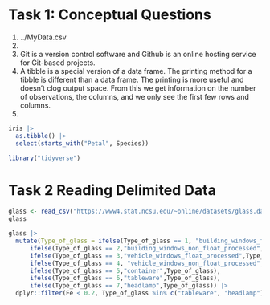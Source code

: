 # Task 1: Conceptual Questions
1. ../MyData.csv
2. 
3. Git is a version control software and Github is an online hosting service for Git-based projects.
4. A tibble is a special version of a data frame. The printing method for a tibble is different than a data frame. The printing is more useful and doesn't clog output space. From this we get information on the number of observations, the columns, and we only see the first few rows and columns.
5. 
```r
iris |>
  as.tibble() |>
  select(starts_with("Petal", Species))
```



```r
library("tidyverse")
```

# Task 2 Reading Delimited Data
```r
glass <- read_csv("https://www4.stat.ncsu.edu/~online/datasets/glass.data", col_names = c("Id","RI","Na","Mg","Al","Si","K","Ca","Ba","Fe","Type_of_glass"))
glass
```
```r
glass |>
  mutate(Type_of_glass = ifelse(Type_of_glass == 1, "building_windows_float_processed",Type_of_glass),
      ifelse(Type_of_glass == 2,"building_windows_non_float_processed",Type_of_glass),
      ifelse(Type_of_glass == 3,"vehicle_windows_float_processed",Type_of_glass),
      ifelse(Type_of_glass == 4, "vehicle_windows_non_float_processed", Type_of_glass),
      ifelse(Type_of_glass == 5,"container",Type_of_glass),
      ifelse(Type_of_glass == 6,"tableware",Type_of_glass),
      ifelse(Type_of_glass == 7,"headlamp",Type_of_glass)) |>
  dplyr::filter(Fe < 0.2, Type_of_glass %in% c("tableware", "headlamp"))
```

